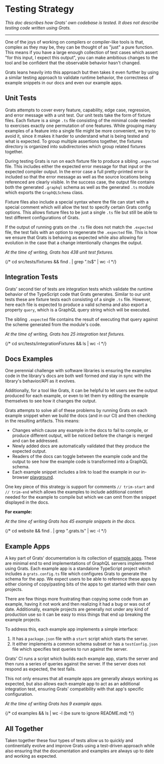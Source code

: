 
# Testing Strategy

_This doc describes how Grats' own codebase is tested. It does not describe testing code written using Grats._

---

One of the joys of working on compilers or compiler-like tools is that, complex as they may be, they can be thought of as "just" a pure function. This means if you have a large enough collection of test cases which assert "for this input, I expect this output", you can make ambitious changes to the tool and be confident that the observable behavior hasn't changed.

Grats leans heavily into this approach but then takes it even further by using a similar testing approach to validate runtime behavior, the correctness of example snippets in our docs and even our example apps.

## Unit Tests

Grats attempts to cover every feature, capability, edge case, regression, and error message with a unit test. Our unit tests take the form of fixture files. Each fixture is a singe `.ts` file consisting of the minimal code needed to exercises exactly one permutation of one features. While grouping many examples of a feature into a single file might be more convenient, we try to avoid it, since it makes it harder to understand what is being tested and what is expected. To group multiple assertions together, the fixtures directory is organized into subdirectories which group related fixtures together.

During testing Grats is run on each fixture file to produce a sibling `.expected` file. This includes either the expected error message for that input or the expected compiler output. In the error case a full pretty-printed error is included so that the error message as well as the source locations being referenced are clearly visible. In the success case, the output file contains both the generated `.graphql` schema as well as the generated `.ts` module which exports the `GraphQLSchema` class.

Fixture files also include a special syntax where the file can start with a special comment which will allow the test to specify certain Grats config options. This allows fixture files to be just a single `.ts` file but still be able to test different configurations of Grats.

If the output of running grats on the `.ts` file does not match the `.expected` file, the test fails with an option to regenerate the `.expected` file. This is how we ensure that Grats is behaving as expected while also allowing for evolution in the case that a change intentionally changes the output.

_At the time of writing, Grats has 438 unit test fixtures._

{/* cd src/tests/fixtures && find . | grep "\.ts$" | wc -l */}

## Integration Tests

Grats' second tier of tests are integration tests which validate the runtime behavior of the TypeScript code that Grats generates. Similar to our unit tests these are fixture tests each consisting of a single `.ts` file. However, here each file is expected to produce a valid schema and also export a property `query`, which is a GraphQL query string which will be executed.

The sibling `.expected` file contains the result of executing that query against the scheme generated from the module's code.

_At the time of writing, Grats has 25 integration test fixtures._

{/* cd src/tests/integrationFixtures && ls | wc -l */}

## Docs Examples

One perennial challenge with software libraries is ensuring the examples code in the library's docs are both well formed _and_ stay in sync with the library's behavior/API as it evolves.

Additionally, for a tool like Grats, it can be helpful to let users see the output produced for each example, or even to let them try editing the example themselves to see how it changes the output.

Grats attempts to solve all of these problems by running Grats on each example snippet when we build the docs (and in our CI) and then checking in the resulting artifacts. This means:

- Changes which cause any example in the docs to fail to compile, or produce different output, will be noticed before the change is merged and can be addressed.
- Newly added docs are automatically validated that they produce the expected output.
- Readers of the docs can toggle between the example code and the output to see how the example code is transformed into a GraphQL schema.
- Each example snippet includes a link to load the example in our in-browser [playground](/playground).

One key piece of this strategy is support for comments `// trim-start` and `// trim-end` which allows the examples to include additional content needed for the example to compile but which we can omit from the snippet displayed in the docs.

**For example:**

<GratsCode out={FunctionExtendQuery} mode="both" />

_At the time of writing Grats has 45 example snippets in the docs._

{/* cd website && find . | grep "\.grats\.ts" | wc -l */}

## Example Apps

A key part of Grats' documentation is its collection of [example apps](../05-examples/index.mdx). These are minimal end to end implementations of GraphQL servers implemented using Grats. Each example app is a standalone TypeScript project which includes a `grats.config.ts` file which configures Grats to generate the schema for the app. We expect users to be able to reference these apps by either cloning of copy/pasting bits of the apps to get started with their own projects.

There are few things more frustrating than copying some code from an example, having it not work and then realizing it had a bug or was out of date. Additionally, example projects are generally not under any kind of production use so it can be easy to miss things that end up breaking the example projects.

To address this, each example app implements a simple interface:

1. It has a `package.json` file with a `start` script which starts the server.
2. It either implements a common schema subset or has a `testConfig.json` file which specifies test queries to run against the server.

Grats' CI runs a script which builds each example app, starts the server and then runs a series of queries against the server. If the server does not respond as expected, the test fails.

This not only ensures that all example apps are generally always working as expected, but also allows each example app to act as an additional integration test, ensuring Grats' compatibility with that app's specific configuration.

_At the time of writing Grats has 9 example apps._

{/* cd examples && ls | wc -l (be sure to ignore README.md) */}

## All Together

Taken together these four types of tests allow us to quickly and continentally evolve and improve Grats using a test-driven approach while also ensuring that the documentation and examples are always up to date and working as expected.
